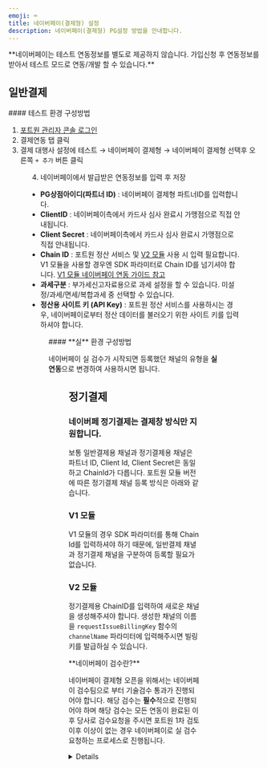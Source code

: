 ```yaml
---
emoji: ⌨
title: 네이버페이(결제형) 설정
description: 네이버페이(결제형) PG설정 방법을 안내합니다.
---
```





<Hint style="info">
**네이버페이는 테스트 연동정보를 별도로 제공하지 않습니다. 가입신청 후 연동정보를 받아서 테스트 모드로 연동/개발 할 수 있습니다.**

</Hint>

## 일반**결제**

<Tabs>
<Tab title="테스트 결제">
#### 테스트 환경 구성방법

1. [포트원 관리자 콘솔 로그인](https://admin.portone.io/integration)
2. 결제연동 탭 클릭
3. 결제 대행사 설정에 테스트 → 네이버페이 결제형 → 네이버페이 결제형 선택후 오른쪽 `+ 추가` 버튼 클릭

<Figure src={image1} />

4. 네이버페이에서 발급받은 연동정보를 입력 후 저장

- **PG상점아이디(파트너 ID)** : 네이버페이 결제형 파트너ID를 입력합니다.
- **ClientID** : 네이버페이측에서 카드사 심사 완료시 가맹점으로 직접 안내됩니다.
- **Client Secret** : 네이버페이측에서 카드사 심사 완료시 가맹점으로 직접 안내됩니다.
- **Chain ID** : 포트원 정산 서비스 및 [V2 모듈](../../../v2-payment/v2) 사용 시 입력 필요합니다. V1 모듈을 사용할 경우엔 SDK 파라미터로 Chain ID를 넘기셔야 합니다. [V1 모듈 네이버페이 연동 가이드 참고](../../../pg/simple/naver)
- **과세구분** : 부가세신고자료용으로 과세 설정을 할 수 있습니다. 미설정/과세/면세/복합과세 중 선택할 수 있습니다.
- **정산용 사이트 키 (API Key)** : 포트원 정산 서비스를 사용하시는 경우, 네이버페이로부터 정산 데이터를 불러오기 위한 사이트 키를 입력하셔야 합니다.

<Figure src={image2} />

</Tab>

<Tab title="실 결제">
#### **실** 환경 구성방법

네이버페이 실 검수가 시작되면 등록했던 채널의 유형을 **실 연동**으로 변경하여 사용하시면 됩니다.

<Figure src={image3} />

</Tab>
</Tabs>

## 정기결제

### 네이버페 정기결제는 결제창 방식만 지원합니다.

<Tabs>
<Tab title="결제창 방식">

보통 일반결제용 채널과 정기결제용 채널은 파트너 ID, Client Id, Client Secret은 동일하고 ChainId가 다릅니다. 포트원 모듈 버전에 따른 정기결제 채널 등록 방식은 아래와 같습니다.

### V1 모듈

V1 모듈의 경우 SDK 파라미터를 통해 Chain Id를 입력하셔야 하기 때문에, 일반결제 채녈과 정기결제 채널을 구분하여 등록할 필요가 없습니다.

### V2 모듈

정기결제용 ChainID를 입력하여 새로운 채널을 생성해주셔야 합니다. 생성한 채널의 이름을 `requestIssueBillingKey` 함수의 `channelName` 파라미터에 입력해주시면 빌링키를 발급하실 수 있습니다.

</Tab>
</Tabs>

<Hint style="info">
**네이버페이 검수란?**

네이버페이 결제형 오픈을 위해서는 네이버페이 검수팀으로 부터 기술검수 통과가 진행되어야 합니다. 해당 검수는 **필수**적으로 진행되어야 하며 해당 검수는 모든 연동이 완료된 이후 당사로 검수요청을 주시면 포트원 1차 검토 이후 이상이 없는 경우 네이버페이로 실 검수 요청하는 프로세스로 진행됩니다.

</Hint>

<Details>
<p slot="summary">네이버페이 기술검수 요청 방법</p>

네이버페이 기술검수를 위해서는 아래 질문리스트를 작성하여 아래 이메일 주소로 검수요청을 주시면 됩니다.

```text
<사업자 및 계약정보>
  - 상호명:
  - 사업자번호:
  - 포트원계정:
  - 네이버페이 결제형 파트너ID: 단건/반복(정기) 이용하실 방식 구분하여 전달 주시기 바랍니다.
  - 검수 진행가능한 URL:
  - 테스트 가능한 로그인계정:
  - 네이버페이 결제형 연동 개발자 정보(이름/이메일/전화번호):
  - 네이버페이 결제형 연동 검수 담당자 정보(이름/이메일/전화번호):
  - 판매상품 과/면세 여부:
  - 에스크로 사용여부:
  - 모바일앱 보유 여부:
  - 부분취소 제공여부:
  - IMP.request_pay 함수 호출 시 naverProducts 파라미터 설정여부 및 셋팅 예시:

<질의사항>
1. 일반결제만 연동하는 경우
  1. 지원하는 PC 웹 브라우저 종류와 최소 버전:
  2. 지원하는 모바일 웹 브라우저 종류와 최소 버전:
     (앱으로만 연동하시는 경우, 지원하는 모바일 OS 종류와 최소 버전: (ex. iOS 12.0.1, Android 8.0))
  3. 네이버페이 계약 시, 현금영수증 발급을 누가 하도록 결정하셨나요?
  4. 네이버페이 계약 시, 포인트 적립 방식은 자동지급방식으로 계약하셨나요? 직접 건별로 지급하기로 계약하셨나요?

2. 일반 + 정기결제 모두 연동하는 경우
  1. 지원하는 PC 웹 브라우저 종류와 최소 버전:
  2. 지원하는 모바일 웹 브라우저 종류와 최소 버전:
     (앱으로만 연동하시는 경우, 지원하는 모바일 OS 종류와 최소 버전: (ex. iOS 12.0.1, Android 8.0))
  3. 네이버페이 계약 시, 현금영수증 발급을 누가 하도록 결정하셨나요?
  4. 네이버페이 계약 시, 포인트 적립 방식은 자동지급방식으로 계약하셨나요? 직접 건별로 지급하기로 계약하셨나요?
  5. 정기결제 등록 내역 조회를 어떤 방식으로 구현하시고 계신가요? 예) 관리자페이지 반복결제내역 조회 시 / 자체주문 생성 시 정보조회
  6. 결제 내역 조회를 어떤 방식으로 구현하시고 계신가요? 예) 관리자페이지 결제내역 조회 시 / 자체주문 생성 시 정보조회 / 정산 대사 작업 배치
  7. 어떤 경우에 정기결제가 해제되나요? 예) 등록생성 실패 시 / 등록된 반복결제항목 해제 시 / 관리자 반복결제 등록항목 해제
```

**email : support@portone.io**

</Details>
